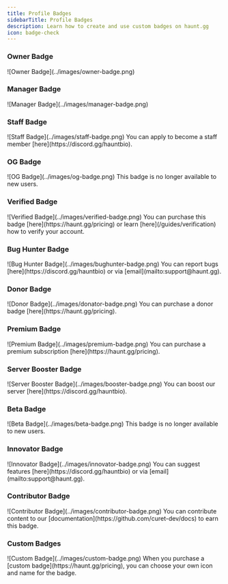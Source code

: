 ```yaml
---
title: Profile Badges
sidebarTitle: Profile Badges
description: Learn how to create and use custom badges on haunt.gg
icon: badge-check
---
```


### Owner Badge

<Frame caption="The owner badge is a badge that is given to the owner of haunt.gg.">
    ![Owner Badge](../images/owner-badge.png)
</Frame>

### Manager Badge

<Frame caption="The manager badge is a badge that is given to the manager of haunt.gg.">
    ![Manager Badge](../images/manager-badge.png)
</Frame>

### Staff Badge

<Frame caption="The staff badge is a badge that is given to the staff of haunt.gg.">
    ![Staff Badge](../images/staff-badge.png)
</Frame>

<Note>
    You can apply to become a staff member [here](https://discord.gg/hauntbio).
</Note>

### OG Badge

<Frame caption="The OG badge is a badge that is given to the original members of haunt.gg.">
    ![OG Badge](../images/og-badge.png)
</Frame>

<Note>
    This badge is no longer available to new users.
</Note>

### Verified Badge

<Frame caption="The verified badge is a badge that is given to users who have been verified by haunt.gg.">
    ![Verified Badge](../images/verified-badge.png)
</Frame>

<Note>
    You can purchase this badge [here](https://haunt.gg/pricing) or learn [here](/guides/verification) how to verify your account.
</Note>

### Bug Hunter Badge

<Frame caption="The bug hunter badge is a badge that is given to users who have reported bugs to haunt.gg.">
    ![Bug Hunter Badge](../images/bughunter-badge.png)
</Frame>

<Note>
    You can report bugs [here](https://discord.gg/hauntbio) or via [email](mailto:support@haunt.gg).
</Note>

### Donor Badge

<Frame caption="The donor badge is a badge that is given to users who have [donated](https://haunt.gg/pricing) to haunt.gg.">
    ![Donor Badge](../images/donator-badge.png)
</Frame>

<Note>
    You can purchase a donor badge [here](https://haunt.gg/pricing).
</Note>

### Premium Badge

<Frame caption="The premium badge is a badge that is given to users who have a [premium subscription](https://haunt.gg/pricing).">
    ![Premium Badge](../images/premium-badge.png)
</Frame>

<Note>
    You can purchase a premium subscription [here](https://haunt.gg/pricing).
</Note>

### Server Booster Badge

<Frame caption="The server booster badge is a badge that is given to users who have boosted our [server](https://discord.gg/hauntbio).">
    ![Server Booster Badge](../images/booster-badge.png)
</Frame>

<Note>
    You can boost our server [here](https://discord.gg/hauntbio).
</Note>

### Beta Badge

<Frame caption="The beta badge is a badge that is given to users who are part of the beta testing program.">
    ![Beta Badge](../images/beta-badge.png)
</Frame>

<Note>
    This badge is no longer available to new users.
</Note>

### Innovator Badge

<Frame caption="The innovator badge is a badge that is given to users who have been suggest features that improves our platform.">
    ![Innovator Badge](../images/innovator-badge.png)
</Frame>

<Note>
    You can suggest features [here](https://discord.gg/hauntbio) or via [email](mailto:support@haunt.gg).
</Note>

### Contributor Badge

<Frame caption="The contributor badge is a badge that is given to users who have contributed to our platform.">
    ![Contributor Badge](../images/contributor-badge.png)
</Frame>

<Note>
    You can contribute content to our [documentation](https://github.com/curet-dev/docs) to earn this badge.
</Note>

### Custom Badges

<Frame caption="The custom badge is a badge that is given to users who have purchased a custom badge.">
    ![Custom Badge](../images/custom-badge.png)
</Frame>

<Note>
    When you purchase a [custom badge](https://haunt.gg/pricing), you can choose your own icon and name for the badge.
</Note>